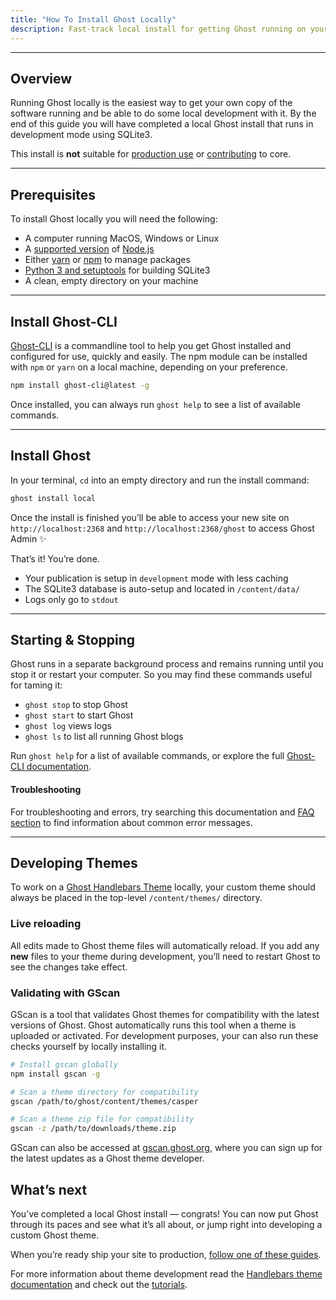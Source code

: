 ```yaml
---
title: "How To Install Ghost Locally"
description: Fast-track local install for getting Ghost running on your computer or setup for doing theme development
---
```


***

## Overview

Running Ghost locally is the easiest way to get your own copy of the software running and be able to do some local development with it. By the end of this guide you will have completed a local Ghost install that runs in development mode using SQLite3.

This install is **not** suitable for [production use](/install/ubuntu/) or [contributing](/install/source/) to core.

***

## Prerequisites

To install Ghost locally you will need the following:

* A computer running MacOS, Windows or Linux
* A [supported version](/faq/node-versions/) of [Node.js](https://nodejs.org)
* Either [yarn](https://yarnpkg.com/en/docs/install#alternatives-tab) or [npm](https://www.npmjs.com/get-npm) to manage packages
* [Python 3 and setuptools](/faq/python-setuptools-required-sqlite3) for building SQLite3
* A clean, empty directory on your machine

***

## Install Ghost-CLI

[Ghost-CLI](/ghost-cli/) is a commandline tool to help you get Ghost installed and configured for use, quickly and easily. The npm module can be installed with `npm` or `yarn` on a local machine, depending on your preference.

```bash
npm install ghost-cli@latest -g
```

Once installed, you can always run `ghost help` to see a list of available commands.

***

## Install Ghost

In your terminal, `cd` into an empty directory and run the install command:

```bash
ghost install local
```

Once the install is finished you’ll be able to access your new site on `http://localhost:2368` and `http://localhost:2368/ghost` to access Ghost Admin ✨

That’s it! You’re done.

* Your publication is setup in `development` mode with less caching
* The SQLite3 database is auto-setup and located in `/content/data/`
* Logs only go to `stdout`

***

## Starting & Stopping

Ghost runs in a separate background process and remains running until you stop it or restart your computer. So you may find these commands useful for taming it:

* `ghost stop` to stop Ghost
* `ghost start` to start Ghost
* `ghost log` views logs
* `ghost ls` to list all running Ghost blogs

Run `ghost help` for a list of available commands, or explore the full [Ghost-CLI documentation](/ghost-cli/).

#### Troubleshooting

For troubleshooting and errors, try searching this documentation and [FAQ section](/faq/) to find information about common error messages.

***

## Developing Themes

To work on a [Ghost Handlebars Theme](/themes/) locally, your custom theme should always be placed in the top-level `/content/themes/` directory.

### Live reloading

All edits made to Ghost theme files will automatically reload. If you add any **new** files to your theme during development, you’ll need to restart Ghost to see the changes take effect.

### Validating with GScan

GScan is a tool that validates Ghost themes for compatibility with the latest versions of Ghost. Ghost automatically runs this tool when a theme is uploaded or activated. For development purposes, your can also run these checks yourself by locally installing it.

```bash
# Install gscan globally
npm install gscan -g

# Scan a theme directory for compatibility
gscan /path/to/ghost/content/themes/casper

# Scan a theme zip file for compatibility
gscan -z /path/to/downloads/theme.zip
```

GScan can also be accessed at [gscan.ghost.org](https://gscan.ghost.org/), where you can sign up for the latest updates as a Ghost theme developer.

## What’s next

You’ve completed a local Ghost install — congrats! You can now put Ghost through its paces and see what it’s all about, or jump right into developing a custom Ghost theme.

When you’re ready ship your site to production, [follow one of these guides](/install/).

For more information about theme development read the [Handlebars theme documentation](/themes/) and check out the [tutorials](https://ghost.org/tutorials/).